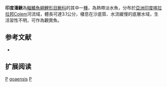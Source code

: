 {{Speciesbox 
| taxon = Pangio goaensis
| status = LC
| status_system = IUCN3.1
| authority =  [[Tilak|Tilak]], 1972
| synonyms = *''Acanthophthalmus goaensis, Tilak, 1972''
}}
'''印度潘鰍'''為[[輻鰭魚綱|輻鰭魚綱]][[鯉形目|鯉形目]][[鰍科|鰍科]]的其中一[[種|種]]，為熱帶淡水魚，分布於[[亞洲|亞洲]][[印度|印度]][[喀拉拉邦|喀拉拉邦]]Colem河流域，體長可達3.1公分，棲息在沙底質、水流緩慢的底層水域，生活習性不明，可作為觀賞魚。

== 参考文献 ==
{{refbegin}}
*{{FishBase_species|genus=Pangio|species=goaensis|year=2014|month=2}}
{{refend}}

== 扩展阅读 ==
{{refbegin}}
{{wikispecies-inline|Pangio goaensis|印度潘鰍}}
{{refend}}
{{Taxonbar|from=Q3761278}}

[[Category:觀賞魚|P]]
[[Category:潘鰍屬|goaensis]]
[[Category:1972年描述的鱼类|P]]